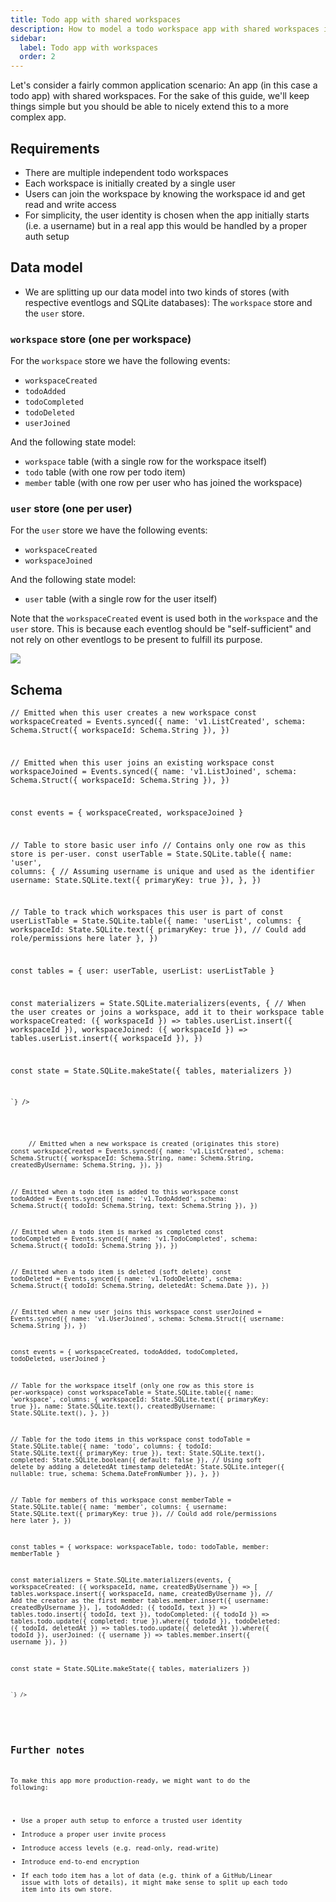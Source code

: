 ```yaml
---
title: Todo app with shared workspaces
description: How to model a todo workspace app with shared workspaces in LiveStore.
sidebar:
  label: Todo app with workspaces
  order: 2
---
```



Let's consider a fairly common application scenario: An app (in this case a todo app) with shared workspaces. For the sake of this guide, we'll keep things simple but you should be able to nicely extend this to a more complex app.

## Requirements

- There are multiple independent todo workspaces
- Each workspace is initially created by a single user
- Users can join the workspace by knowing the workspace id and get read and write access
- For simplicity, the user identity is chosen when the app initially starts (i.e. a username) but in a real app this would be handled by a proper auth setup

## Data model

- We are splitting up our data model into two kinds of stores (with respective eventlogs and SQLite databases): The `workspace` store and the `user` store.

### `workspace` store (one per workspace)

For the `workspace` store we have the following events:

- `workspaceCreated`
- `todoAdded`
- `todoCompleted`
- `todoDeleted`
- `userJoined`

And the following state model:

- `workspace` table (with a single row for the workspace itself)
- `todo` table (with one row per todo item)
- `member` table (with one row per user who has joined the workspace)

### `user` store (one per user)

For the `user` store we have the following events:

- `workspaceCreated`
- `workspaceJoined`

And the following state model:

- `user` table (with a single row for the user itself)

Note that the `workspaceCreated` event is used both in the `workspace` and the `user` store. This is because each eventlog should be "self-sufficient" and not rely on other eventlogs to be present to fulfill its purpose.

![](https://share.cleanshot.com/yCbKjvRP+)

## Schema

<Tabs>
  <TabItem label="user-schema.ts">
    <Code lang="ts" code={`\

  // Emitted when this user creates a new workspace
  const workspaceCreated = Events.synced({
    name: 'v1.ListCreated',
    schema: Schema.Struct({ workspaceId: Schema.String }),
  })

  // Emitted when this user joins an existing workspace
  const workspaceJoined = Events.synced({
    name: 'v1.ListJoined',
    schema: Schema.Struct({ workspaceId: Schema.String }),
  })

  const events = { workspaceCreated, workspaceJoined }

  // Table to store basic user info
  // Contains only one row as this store is per-user.
  const userTable = State.SQLite.table({
    name: 'user',
    columns: {
      // Assuming username is unique and used as the identifier
      username: State.SQLite.text({ primaryKey: true }),
    },
  })

  // Table to track which workspaces this user is part of
  const userListTable = State.SQLite.table({
    name: 'userList',
    columns: {
      workspaceId: State.SQLite.text({ primaryKey: true }),
      // Could add role/permissions here later
    },
  })

  const tables = { user: userTable, userList: userListTable }

  const materializers = State.SQLite.materializers(events, {
    // When the user creates or joins a workspace, add it to their workspace table
    workspaceCreated: ({ workspaceId }) => tables.userList.insert({ workspaceId }),
    workspaceJoined: ({ workspaceId }) => tables.userList.insert({ workspaceId }),
  })

  const state = State.SQLite.makeState({ tables, materializers })

    `} />
  </TabItem>
  <TabItem label="workspace-schema.ts">
    <Code lang="ts" code={`\

  // Emitted when a new workspace is created (originates this store)
  const workspaceCreated = Events.synced({
    name: 'v1.ListCreated',
    schema: Schema.Struct({
      workspaceId: Schema.String,
      name: Schema.String,
      createdByUsername: Schema.String, 
    }),
  })

  // Emitted when a todo item is added to this workspace
  const todoAdded = Events.synced({
    name: 'v1.TodoAdded',
    schema: Schema.Struct({ todoId: Schema.String, text: Schema.String }),
  })

  // Emitted when a todo item is marked as completed
  const todoCompleted = Events.synced({
    name: 'v1.TodoCompleted',
    schema: Schema.Struct({ todoId: Schema.String }),
  })

  // Emitted when a todo item is deleted (soft delete)
  const todoDeleted = Events.synced({
    name: 'v1.TodoDeleted',
    schema: Schema.Struct({ todoId: Schema.String, deletedAt: Schema.Date }),
  })

  // Emitted when a new user joins this workspace
  const userJoined = Events.synced({
    name: 'v1.UserJoined',
    schema: Schema.Struct({ username: Schema.String }),
  })

  const events = { workspaceCreated, todoAdded, todoCompleted, todoDeleted, userJoined }

  // Table for the workspace itself (only one row as this store is per-workspace)
  const workspaceTable = State.SQLite.table({
    name: 'workspace',
    columns: {
      workspaceId: State.SQLite.text({ primaryKey: true }),
      name: State.SQLite.text(),
      createdByUsername: State.SQLite.text(),
    },
  })

  // Table for the todo items in this workspace
  const todoTable = State.SQLite.table({
    name: 'todo',
    columns: {
      todoId: State.SQLite.text({ primaryKey: true }),
      text: State.SQLite.text(),
      completed: State.SQLite.boolean({ default: false }),
      // Using soft delete by adding a deletedAt timestamp
      deletedAt: State.SQLite.integer({ nullable: true, schema: Schema.DateFromNumber }),
    },
  })

  // Table for members of this workspace
  const memberTable = State.SQLite.table({
    name: 'member',
    columns: {
      username: State.SQLite.text({ primaryKey: true }),
      // Could add role/permissions here later
    },
  })

  const tables = { workspace: workspaceTable, todo: todoTable, member: memberTable }

  const materializers = State.SQLite.materializers(events, {
    workspaceCreated: ({ workspaceId, name, createdByUsername }) => [
      tables.workspace.insert({ workspaceId, name, createdByUsername }),
      // Add the creator as the first member
      tables.member.insert({ username: createdByUsername }),
    ],
    todoAdded: ({ todoId, text }) => tables.todo.insert({ todoId, text }),
    todoCompleted: ({ todoId }) => tables.todo.update({ completed: true }).where({ todoId }),
    todoDeleted: ({ todoId, deletedAt }) =>
      tables.todo.update({ deletedAt }).where({ todoId }),
    userJoined: ({ username }) => tables.member.insert({ username }),
  })

  const state = State.SQLite.makeState({ tables, materializers })

    `} />
  </TabItem>
</Tabs>

## Further notes

To make this app more production-ready, we might want to do the following:
- Use a proper auth setup to enforce a trusted user identity
- Introduce a proper user invite process
- Introduce access levels (e.g. read-only, read-write)
- Introduce end-to-end encryption
- If each todo item has a lot of data (e.g. think of a GitHub/Linear issue with lots of details), it might make sense to split up each todo item into its own store.